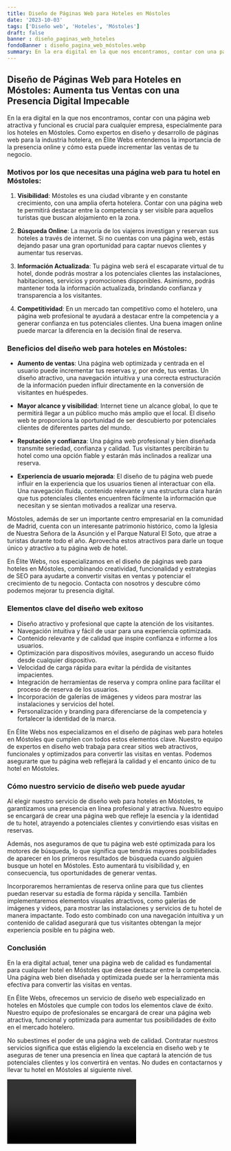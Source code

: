 ```yaml
---
title: Diseño de Páginas Web para Hoteles en Móstoles
date: '2023-10-03'
tags: ['Diseño web', 'Hoteles', 'Móstoles']
draft: false
banner : diseño_paginas_web_hoteles
fondoBanner : diseño_pagina_web_móstoles.webp
summary: En la era digital en la que nos encontramos, contar con una página web atractiva y funcional es crucial para cualquier empresa, especialmente para los hoteles en Móstoles. Como expertos en diseño y desarrollo de páginas web para la industria hotelera, en Élite Webs entendemos la importancia de la presencia online y cómo esta puede incrementar las ventas de tu negocio.
---
```


## Diseño de Páginas Web para Hoteles en Móstoles: Aumenta tus Ventas con una Presencia Digital Impecable

En la era digital en la que nos encontramos, contar con una página web atractiva y funcional es crucial para cualquier empresa, especialmente para los hoteles en Móstoles. Como expertos en diseño y desarrollo de páginas web para la industria hotelera, en Élite Webs entendemos la importancia de la presencia online y cómo esta puede incrementar las ventas de tu negocio.

### Motivos por los que necesitas una página web para tu hotel en Móstoles:

1. **Visibilidad**: Móstoles es una ciudad vibrante y en constante crecimiento, con una amplia oferta hotelera. Contar con una página web te permitirá destacar entre la competencia y ser visible para aquellos turistas que buscan alojamiento en la zona.

2. **Búsqueda Online**: La mayoría de los viajeros investigan y reservan sus hoteles a través de internet. Si no cuentas con una página web, estás dejando pasar una gran oportunidad para captar nuevos clientes y aumentar tus reservas.

3. **Información Actualizada**: Tu página web será el escaparate virtual de tu hotel, donde podrás mostrar a los potenciales clientes las instalaciones, habitaciones, servicios y promociones disponibles. Asimismo, podrás mantener toda la información actualizada, brindando confianza y transparencia a los visitantes.

4. **Competitividad**: En un mercado tan competitivo como el hotelero, una página web profesional te ayudará a destacar entre la competencia y a generar confianza en tus potenciales clientes. Una buena imagen online puede marcar la diferencia en la decisión final de reserva.

### Beneficios del diseño web para hoteles en Móstoles:

- **Aumento de ventas**: Una página web optimizada y centrada en el usuario puede incrementar tus reservas y, por ende, tus ventas. Un diseño atractivo, una navegación intuitiva y una correcta estructuración de la información pueden influir directamente en la conversión de visitantes en huéspedes.

- **Mayor alcance y visibilidad**: Internet tiene un alcance global, lo que te permitirá llegar a un público mucho más amplio que el local. El diseño web te proporciona la oportunidad de ser descubierto por potenciales clientes de diferentes partes del mundo.

- **Reputación y confianza**: Una página web profesional y bien diseñada transmite seriedad, confianza y calidad. Tus visitantes percibirán tu hotel como una opción fiable y estarán más inclinados a realizar una reserva.

- **Experiencia de usuario mejorada**: El diseño de tu página web puede influir en la experiencia que los usuarios tienen al interactuar con ella. Una navegación fluida, contenido relevante y una estructura clara harán que tus potenciales clientes encuentren fácilmente la información que necesitan y se sientan motivados a realizar una reserva.

Móstoles, además de ser un importante centro empresarial en la comunidad de Madrid, cuenta con un interesante patrimonio histórico, como la Iglesia de Nuestra Señora de la Asunción y el Parque Natural El Soto, que atrae a turistas durante todo el año. Aprovecha estos atractivos para darle un toque único y atractivo a tu página web de hotel.

En Élite Webs, nos especializamos en el diseño de páginas web para hoteles en Móstoles, combinando creatividad, funcionalidad y estrategias de SEO para ayudarte a convertir visitas en ventas y potenciar el crecimiento de tu negocio. Contacta con nosotros y descubre cómo podemos mejorar tu presencia digital.

<GifSeo />

<Cta />

### Elementos clave del diseño web exitoso

- Diseño atractivo y profesional que capte la atención de los visitantes.
- Navegación intuitiva y fácil de usar para una experiencia optimizada.
- Contenido relevante y de calidad que inspire confianza e informe a los usuarios.
- Optimización para dispositivos móviles, asegurando un acceso fluido desde cualquier dispositivo.
- Velocidad de carga rápida para evitar la pérdida de visitantes impacientes.
- Integración de herramientas de reserva y compra online para facilitar el proceso de reserva de los usuarios.
- Incorporación de galerías de imágenes y videos para mostrar las instalaciones y servicios del hotel.
- Personalización y branding para diferenciarse de la competencia y fortalecer la identidad de la marca.

En Élite Webs nos especializamos en el diseño de páginas web para hoteles en Móstoles que cumplen con todos estos elementos clave. Nuestro equipo de expertos en diseño web trabaja para crear sitios web atractivos, funcionales y optimizados para convertir las visitas en ventas. Podemos asegurarte que tu página web reflejará la calidad y el encanto único de tu hotel en Móstoles.

### Cómo nuestro servicio de diseño web puede ayudar

Al elegir nuestro servicio de diseño web para hoteles en Móstoles, te garantizamos una presencia en línea profesional y atractiva. Nuestro equipo se encargará de crear una página web que refleje la esencia y la identidad de tu hotel, atrayendo a potenciales clientes y convirtiendo esas visitas en reservas.

Además, nos aseguramos de que tu página web esté optimizada para los motores de búsqueda, lo que significa que tendrás mayores posibilidades de aparecer en los primeros resultados de búsqueda cuando alguien busque un hotel en Móstoles. Esto aumentará tu visibilidad y, en consecuencia, tus oportunidades de generar ventas.

Incorporaremos herramientas de reserva online para que tus clientes puedan reservar su estadía de forma rápida y sencilla. También implementaremos elementos visuales atractivos, como galerías de imágenes y videos, para mostrar las instalaciones y servicios de tu hotel de manera impactante. Todo esto combinado con una navegación intuitiva y un contenido de calidad asegurará que tus visitantes obtengan la mejor experiencia posible en tu página web.

### Conclusión

En la era digital actual, tener una página web de calidad es fundamental para cualquier hotel en Móstoles que desee destacar entre la competencia. Una página web bien diseñada y optimizada puede ser la herramienta más efectiva para convertir las visitas en ventas.

En Élite Webs, ofrecemos un servicio de diseño web especializado en hoteles en Móstoles que cumple con todos los elementos clave de éxito. Nuestro equipo de profesionales se encargará de crear una página web atractiva, funcional y optimizada para aumentar tus posibilidades de éxito en el mercado hotelero.

No subestimes el poder de una página web de calidad. Contratar nuestros servicios significa que estás eligiendo la excelencia en diseño web y te aseguras de tener una presencia en línea que captará la atención de tus potenciales clientes y los convertirá en ventas. No dudes en contactarnos y llevar tu hotel en Móstoles al siguiente nivel.

<Video />

<CtaBot job='Hoteles' city='Móstoles'/>

<Gmaps query='Móstoles+españa+maps' />